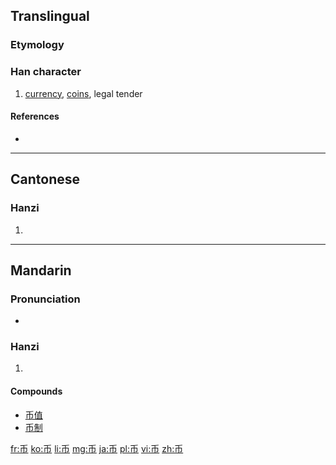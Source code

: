 {{also|幣}}
==Translingual==

===Etymology===
{{Han simp|幣|f=敝|t=丿}}

===Han character===
{{Han char|rn=50|rad=巾|as=01|sn=4|four=|canj=竹中月 (HLB)}}

# [[currency]], [[coin]]s, legal tender

====References====
* {{Han ref|kx=0328.021|dkj=08774|dj=0632.120|hdz=10728.030|uh=5E01|ud=24065}}

----

==Cantonese==

===Hanzi===
{{yue-hanzi|jyut=|y=bai6|tra=幣}}

# {{defn|lang=yue|sort=巾01}}

----

==Mandarin==

===Pronunciation===
* {{audio|Zh-bì.ogg|Audio}}

===Hanzi===
{{cmn-hanzi|tra=幣|pin=[[bì]] ([[bi4]])|wg=pi<sup>4</sup>}}

# {{defn|lang=cmn|sort=巾01}}

====Compounds====
* [[币值]]
* [[币制]]

[[fr:币]]
[[ko:币]]
[[li:币]]
[[mg:币]]
[[ja:币]]
[[pl:币]]
[[vi:币]]
[[zh:币]]